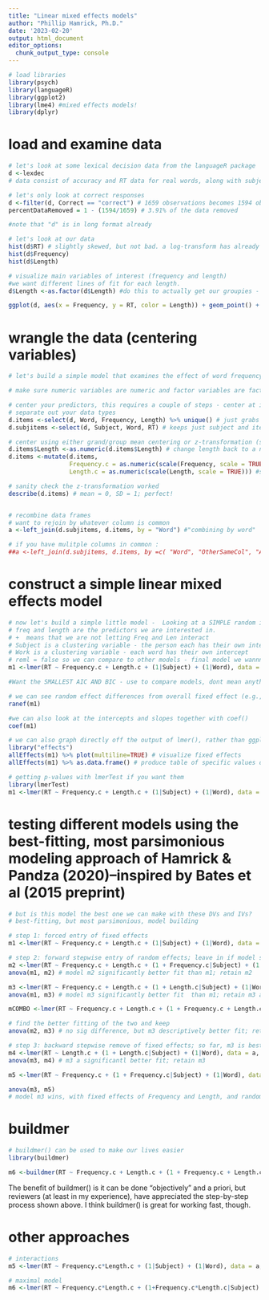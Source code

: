```yaml
---
title: "Linear mixed effects models"
author: "Phillip Hamrick, Ph.D."
date: '2023-02-20'
output: html_document
editor_options: 
  chunk_output_type: console
---
```




```r
# load libraries
library(psych)
library(languageR)
library(ggplot2)
library(lme4) #mixed effects models!
library(dplyr)
```

# load and examine data
```r
# let's look at some lexical decision data from the languageR package
d <-lexdec
# data consist of accuracy and RT data for real words, along with subject-level data (e.g., native language) and item-level data (e.g., word frequencies)

# let's only look at correct responses
d <-filter(d, Correct == "correct") # 1659 observations becomes 1594 observations, you might report that in the write-up
percentDataRemoved = 1 - (1594/1659) # 3.91% of the data removed

#note that "d" is in long format already

# let's look at our data
hist(d$RT) # slightly skewed, but not bad. a log-transform has already been applied, so that helps
hist(d$Frequency)
hist(d$Length)

# visualize main variables of interest (frequency and length)
#we want different lines of fit for each length.
d$Length <-as.factor(d$Length) #do this to actually get our groupies - otherwise we get one line and colors on a continuum

ggplot(d, aes(x = Frequency, y = RT, color = Length)) + geom_point() + geom_smooth(method = "lm") # looks like we have different intercepts and slopes between the relationship of Frequency and RT for words of varying length. We can model this explicitly and see if it helps our model fit(yay mixed effects model).

```

# wrangle the data (centering variables)
```r

# let's build a simple model that examines the effect of word frequency and word length on RTs, but we have to take a couple of pre-processing steps first

# make sure numeric variables are numeric and factor variables are factors--already good!

# center your predictors, this requires a couple of steps - center at item level( in this case for each word)
# separate out your data types
d.items <-select(d, Word, Frequency, Length) %>% unique() # just grabs the values for unique stimulus items(each word, dog cat etc, don't give me owl 20 times)
d.subjitems <-select(d, Subject, Word, RT) # keeps just subject and item data, to later be re-merged with d.items

# center using either grand/group mean centering or z-transformation (scale = TRUE for z-transform, scale = FALSE for mean centering)
d.items$Length <-as.numeric(d.items$Length) # change length back to a numeric variable(we changed it before to graph it)
d.items <-mutate(d.items,
                 Frequency.c = as.numeric(scale(Frequency, scale = TRUE)),#frequency.c is our new colu name for centered frequency
                 Length.c = as.numeric(scale(Length, scale = TRUE))) #scale=false changes to mean centering instead of Z

# sanity check the z-transformation worked
describe(d.items) # mean = 0, SD = 1; perfect!


# recombine data frames
# want to rejoin by whatever column is common
a <-left_join(d.subjitems, d.items, by = "Word") #"combining by word"  # d.subjitems on left, d.items on right

# if you have mulitple columns in common : 
##a <-left_join(d.subjitems, d.items, by =c( "Word", "OtherSameCol", "AnotherSameColumn"))
```

# construct a simple linear mixed effects model
```r
# now let's build a simple little model -  Looking at a SIMPLE random intercepts model.( no random slopes here)
# freq and length are the predictors we are interested in.
# +  means that we are not letting Freq and Len interact 
# Subject is a clustering variable - the person each has their own intercept
# Work is a clustering variable - each word has their own intercept
# reml = false so we can compare to other models - final model we wannna do reml=true
m1 <-lmer(RT ~ Frequency.c + Length.c + (1|Subject) + (1|Word), data = a, REML = FALSE); summary(m1) # note: by itself AIC and BIC don't tell you much; it's only in comparison with other models and you want the smallest overall fit.

#Want the SMALLEST AIC AND BIC - use to compare models, dont mean anything if you just running one model

# we can see random effect differences from overall fixed effect (e.g., so intercept for almond is slower RT than that for ant)
ranef(m1)

#we can also look at the intercepts and slopes together with coef()
coef(m1)

# we can also graph directly off the output of lmer(), rather than ggplot2, but they don't look as nice IMHO
library("effects")
allEffects(m1) %>% plot(multiline=TRUE) # visualize fixed effects
allEffects(m1) %>% as.data.frame() # produce table of specific values of fixed effects

# getting p-values with lmerTest if you want them
library(lmerTest)
m1 <-lmer(RT ~ Frequency.c + Length.c + (1|Subject) + (1|Word), data = a, REML = FALSE); summary(m1)

```

# testing different models using the best-fitting, most parsimonious modeling approach of Hamrick & Pandza (2020)--inspired by Bates et al (2015 preprint)
```r
# but is this model the best one we can make with these DVs and IVs?
# best-fitting, but most parsimonious, model building

# step 1: forced entry of fixed effects
m1 <-lmer(RT ~ Frequency.c + Length.c + (1|Subject) + (1|Word), data = a, REML = FALSE); summary(m1)

# step 2: forward stepwise entry of random effects; leave in if model significantly improves fit
m2 <-lmer(RT ~ Frequency.c + Length.c + (1 + Frequency.c|Subject) + (1|Word), data = a, REML = FALSE); summary(m2) 
anova(m1, m2) # model m2 significantly better fit than m1; retain m2

m3 <-lmer(RT ~ Frequency.c + Length.c + (1 + Length.c|Subject) + (1|Word), data = a, REML = FALSE); summary(m3) 
anova(m1, m3) # model m3 significantly better fit  than m1; retain m3 and combine with m2

mCOMBO <-lmer(RT ~ Frequency.c + Length.c + (1 + Frequency.c + Length.c|Subject) + (1|Word), data = a, REML = FALSE); summary(mCOMBO) # doesn't converge/singularity; model too complex

# find the better fitting of the two and keep
anova(m2, m3) # no sig difference, but m3 descriptively better fit; retain m3

# step 3: backward stepwise remove of fixed effects; so far, m3 is best fitting, most parsimonious model
m4 <-lmer(RT ~ Length.c + (1 + Length.c|Subject) + (1|Word), data = a, REML = FALSE); summary(m4)
anova(m3, m4) # m3 a significantl better fit; retain m3

m5 <-lmer(RT ~ Frequency.c + (1 + Frequency.c|Subject) + (1|Word), data = a, REML = FALSE); summary(m5)

anova(m3, m5)
# model m3 wins, with fixed effects of Frequency and Length, and random slopes for Frequency for subjects and random intercepts for both Subjects and Items

```

# buildmer
```r
# buildmer() can be used to make our lives easier
library(buildmer)

m6 <-buildmer(RT ~ Frequency.c + Length.c + (1 + Frequency.c + Length.c|Subject) + (1|Word), data = a, buildmerControl = buildmerControl(ddf = "Satterthwaite", direction = "order")); summary(m6) # slight difference from our stepwise procedure likely due to ordering of contributing predictors to model.

```
The benefit of buildmer() is it can be done "objectively" and a priori, but reviewers (at least in my experience), have appreciated the step-by-step process shown above. I think buildmer() is great for working fast, though.

# other approaches
```r

# interactions
m5 <-lmer(RT ~ Frequency.c*Length.c + (1|Subject) + (1|Word), data = a, REML = FALSE); summary(m5)

# maximal model
m6 <-lmer(RT ~ Frequency.c*Length.c + (1+Frequency.c*Length.c|Subject) + (1|Word), data = a, REML = FALSE); summary(m6)

```

